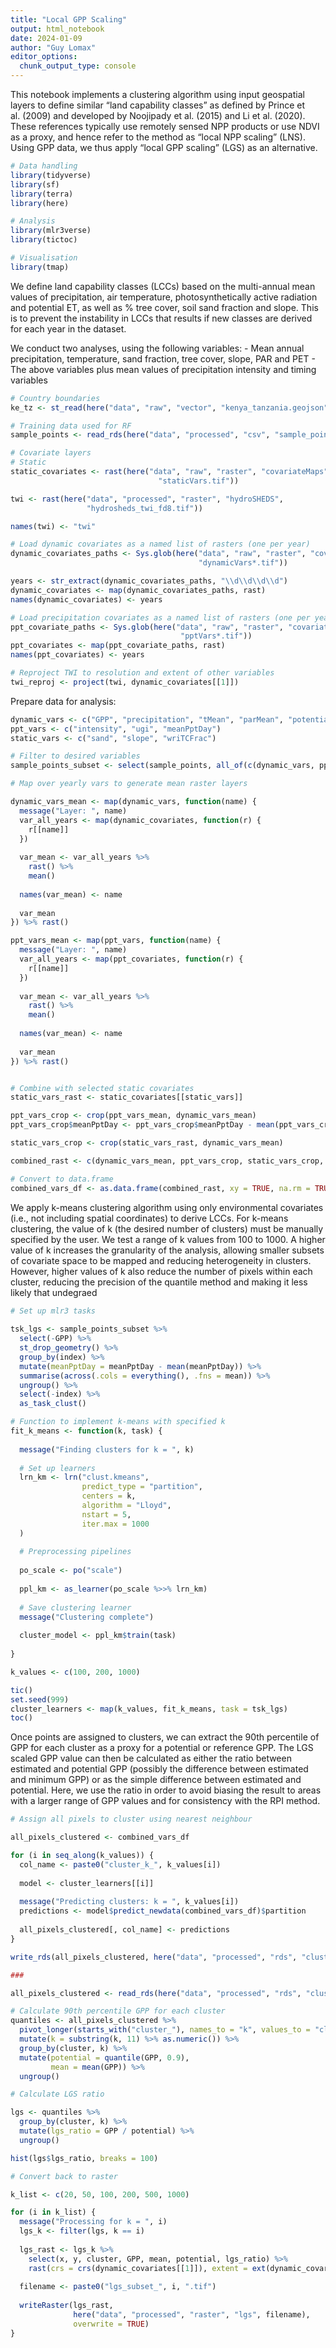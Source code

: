 ```yaml
---
title: "Local GPP Scaling"
output: html_notebook
date: 2024-01-09
author: "Guy Lomax"
editor_options: 
  chunk_output_type: console
---
```


This notebook implements a clustering algorithm using input geospatial layers
to define similar "land capability classes" as defined by Prince et al. (2009)
and developed by Noojipady et al. (2015) and Li et al. (2020). These references
typically use remotely sensed NPP products or use NDVI as a proxy, and hence
refer to the method as "local NPP scaling" (LNS). Using GPP data, we thus
apply "local GPP scaling" (LGS) as an alternative.


``` r

# Data handling
library(tidyverse)
library(sf)
library(terra)
library(here)

# Analysis
library(mlr3verse)
library(tictoc)

# Visualisation
library(tmap)

```


We define land capability classes (LCCs) based on the multi-annual mean values of
precipitation, air temperature, photosynthetically active radiation and potential ET,
as well as % tree cover, soil sand fraction and slope. This is to prevent the instability
in LCCs that results if new classes are derived for each year in the dataset.

We conduct two analyses, using the following variables:
- Mean annual precipitation, temperature, sand fraction, tree cover, slope, PAR and PET
- The above variables plus mean values of precipitation intensity and timing variables

```r

# Country boundaries
ke_tz <- st_read(here("data", "raw", "vector", "kenya_tanzania.geojson"))

# Training data used for RF
sample_points <- read_rds(here("data", "processed", "csv", "sample_points_for_rf.rds"))

# Covariate layers
# Static
static_covariates <- rast(here("data", "raw", "raster", "covariateMaps",
                                 "staticVars.tif"))

twi <- rast(here("data", "processed", "raster", "hydroSHEDS",
                 "hydrosheds_twi_fd8.tif"))

names(twi) <- "twi"

# Load dynamic covariates as a named list of rasters (one per year)
dynamic_covariates_paths <- Sys.glob(here("data", "raw", "raster", "covariateMaps",
                                          "dynamicVars*.tif"))

years <- str_extract(dynamic_covariates_paths, "\\d\\d\\d\\d")
dynamic_covariates <- map(dynamic_covariates_paths, rast)
names(dynamic_covariates) <- years

# Load precipitation covariates as a named list of rasters (one per year)
ppt_covariate_paths <- Sys.glob(here("data", "raw", "raster", "covariateMaps",
                                      "pptVars*.tif"))
ppt_covariates <- map(ppt_covariate_paths, rast)
names(ppt_covariates) <- years

# Reproject TWI to resolution and extent of other variables
twi_reproj <- project(twi, dynamic_covariates[[1]])

```

Prepare data for analysis:

``` r

dynamic_vars <- c("GPP", "precipitation", "tMean", "parMean", "potentialET")
ppt_vars <- c("intensity", "ugi", "meanPptDay")
static_vars <- c("sand", "slope", "wriTCFrac")

# Filter to desired variables
sample_points_subset <- select(sample_points, all_of(c(dynamic_vars, ppt_vars, static_vars)), index)

# Map over yearly vars to generate mean raster layers

dynamic_vars_mean <- map(dynamic_vars, function(name) {
  message("Layer: ", name)
  var_all_years <- map(dynamic_covariates, function(r) {
    r[[name]]
  })
  
  var_mean <- var_all_years %>%
    rast() %>%
    mean()
  
  names(var_mean) <- name
  
  var_mean
}) %>% rast()

ppt_vars_mean <- map(ppt_vars, function(name) {
  message("Layer: ", name)
  var_all_years <- map(ppt_covariates, function(r) {
    r[[name]]
  })
  
  var_mean <- var_all_years %>%
    rast() %>%
    mean()
  
  names(var_mean) <- name
  
  var_mean
}) %>% rast()


# Combine with selected static covariates
static_vars_rast <- static_covariates[[static_vars]]

ppt_vars_crop <- crop(ppt_vars_mean, dynamic_vars_mean)
ppt_vars_crop$meanPptDay <- ppt_vars_crop$meanPptDay - mean(ppt_vars_crop$meanPptDay)

static_vars_crop <- crop(static_vars_rast, dynamic_vars_mean)

combined_rast <- c(dynamic_vars_mean, ppt_vars_crop, static_vars_crop, twi_reproj)

# Convert to data.frame
combined_vars_df <- as.data.frame(combined_rast, xy = TRUE, na.rm = TRUE)

```


We apply k-means clustering algorithm using only environmental covariates (i.e.,
not including spatial coordinates) to derive LCCs. For k-means clustering, the
value of k (the desired number of clusters) must be manually specified by the
user. We test a range of k values from 100 to 1000. A higher value of k increases
the granularity of the analysis, allowing smaller subsets of covariate space
to be mapped and reducing heterogeneity in clusters. However, higher values of
k also reduce the number of pixels within each cluster, reducing the precision
of the quantile method and making it less likely that undegraed


``` r

# Set up mlr3 tasks
  
tsk_lgs <- sample_points_subset %>%
  select(-GPP) %>%
  st_drop_geometry() %>%
  group_by(index) %>%
  mutate(meanPptDay = meanPptDay - mean(meanPptDay)) %>%
  summarise(across(.cols = everything(), .fns = mean)) %>%
  ungroup() %>%
  select(-index) %>%
  as_task_clust()

# Function to implement k-means with specified k
fit_k_means <- function(k, task) {
  
  message("Finding clusters for k = ", k)
  
  # Set up learners
  lrn_km <- lrn("clust.kmeans",
                predict_type = "partition",
                centers = k,
                algorithm = "Lloyd",
                nstart = 5,
                iter.max = 1000
  )
  
  # Preprocessing pipelines
  
  po_scale <- po("scale")
  
  ppl_km <- as_learner(po_scale %>>% lrn_km)
  
  # Save clustering learner
  message("Clustering complete")
  
  cluster_model <- ppl_km$train(task)
  
}

k_values <- c(100, 200, 1000)

tic()
set.seed(999)
cluster_learners <- map(k_values, fit_k_means, task = tsk_lgs)
toc()

```


Once points are assigned to clusters, we can extract the 90th percentile of GPP
for each cluster as a proxy for a potential or reference GPP. The LGS scaled
GPP value can then be calculated as either the ratio between estimated and
potential GPP (possibly the difference between estimated and minimum GPP) or as
the simple difference between estimated and potential. Here, we use the ratio
in order to avoid biasing the result to areas with a larger range of GPP values
and for consistency with the RPI method.

```r

# Assign all pixels to cluster using nearest neighbour

all_pixels_clustered <- combined_vars_df

for (i in seq_along(k_values)) {
  col_name <- paste0("cluster_k_", k_values[i])
  
  model <- cluster_learners[[i]]
  
  message("Predicting clusters: k = ", k_values[i])
  predictions <- model$predict_newdata(combined_vars_df)$partition
  
  all_pixels_clustered[, col_name] <- predictions
}

write_rds(all_pixels_clustered, here("data", "processed", "rds", "clusters_subset.rds"))

###

all_pixels_clustered <- read_rds(here("data", "processed", "rds", "clusters_subset.rds"))

# Calculate 90th percentile GPP for each cluster
quantiles <- all_pixels_clustered %>%
  pivot_longer(starts_with("cluster_"), names_to = "k", values_to = "cluster") %>%
  mutate(k = substring(k, 11) %>% as.numeric()) %>%
  group_by(cluster, k) %>%
  mutate(potential = quantile(GPP, 0.9),
         mean = mean(GPP)) %>%
  ungroup()

# Calculate LGS ratio

lgs <- quantiles %>%
  group_by(cluster, k) %>%
  mutate(lgs_ratio = GPP / potential) %>%
  ungroup()

hist(lgs$lgs_ratio, breaks = 100)

# Convert back to raster

k_list <- c(20, 50, 100, 200, 500, 1000)

for (i in k_list) {
  message("Processing for k = ", i)
  lgs_k <- filter(lgs, k == i)
  
  lgs_rast <- lgs_k %>%
    select(x, y, cluster, GPP, mean, potential, lgs_ratio) %>%
    rast(crs = crs(dynamic_covariates[[1]]), extent = ext(dynamic_covariates[[1]]))
  
  filename <- paste0("lgs_subset_", i, ".tif")
  
  writeRaster(lgs_rast,
              here("data", "processed", "raster", "lgs", filename),
              overwrite = TRUE)
}



```
